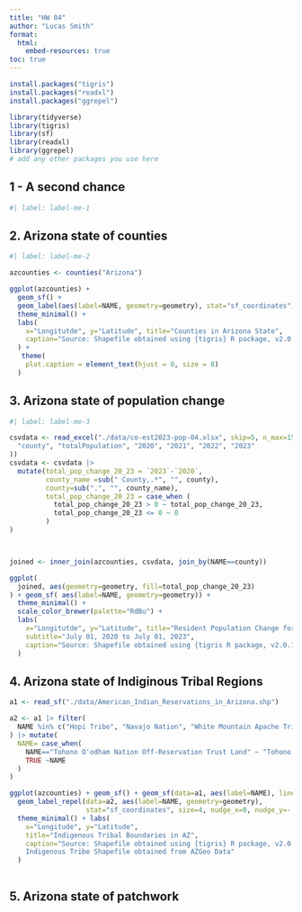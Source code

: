 ```yaml
---
title: "HW 04"
author: "Lucas Smith"
format:
  html:
    embed-resources: true
toc: true
---
```


```r
install.packages("tigris")
install.packages("readxl")
install.packages("ggrepel")

```


```r
library(tidyverse)
library(tigris)
library(sf)
library(readxl)
library(ggrepel)
# add any other packages you use here
```


## 1 - A second chance

```r
#| label: label-me-1

```


## 2.  Arizona state of counties

```r
#| label: label-me-2

azcounties <- counties("Arizona")

```

```r
ggplot(azcounties) + 
  geom_sf() + 
  geom_label(aes(label=NAME, geometry=geometry), stat="sf_coordinates") +
  theme_minimal() + 
  labs(
    x="Longitutde", y="Latitude", title="Counties in Arizona State",
    caption="Source: Shapefile obtained using {tigris} R package, v2.0.1"
  ) + 
   theme(
    plot.caption = element_text(hjust = 0, size = 8)
  )

```

## 3.  Arizona state of population change

```r
#| label: label-me-3

csvdata <- read_excel("./data/co-est2023-pop-04.xlsx", skip=5, n_max=15, col_names=c(
  "county", "totalPopulation", "2020", "2021", "2022", "2023"
))
csvdata <- csvdata |> 
  mutate(total_pop_change_20_23 = `2023`-`2020`,
         county_name =sub(" County,.*", "", county),
         county=sub(".", "", county_name),
         total_pop_change_20_23 = case_when (
           total_pop_change_20_23 > 0 ~ total_pop_change_20_23,
           total_pop_change_20_23 <= 0 ~ 0
         )
)



joined <- inner_join(azcounties, csvdata, join_by(NAME==county))

ggplot(
  joined, aes(geometry=geometry, fill=total_pop_change_20_23)
) + geom_sf( aes(label=NAME, geometry=geometry)) + 
  theme_minimal() + 
  scale_color_brewer(palette="RdBu") + 
  labs(
    x="Longitutde", y="Latitude", title="Resident Population Change for Counties in AZ",
    subtitle="July 01, 2020 to July 01, 2023",
    caption="Source: Shapefile obtained using {tigris R package, v2.0.1\npopulation change data from the US Census Bureau"
  ) 

```

## 4.  Arizona state of Indiginous Tribal Regions

```r

a1 <- read_sf("./data/American_Indian_Reservations_in_Arizona.shp")

a2 <- a1 |> filter(
  NAME %in% c("Hopi Tribe", "Navajo Nation", "White Mountain Apache Tribe", "San Carlos Apache Tribe", "Tohono O'odham Nation Off-Reservation Trust Land")
) |> mutate(
  NAME= case_when(
    NAME=="Tohono O'odham Nation Off-Reservation Trust Land" ~ "Tohono O'odham Nation",
    TRUE ~NAME
  )
)


```



```r
ggplot(azcounties) + geom_sf() + geom_sf(data=a1, aes(label=NAME), linewidth=1, fill="grey") + 
  geom_label_repel(data=a2, aes(label=NAME, geometry=geometry), 
                   stat="sf_coordinates", size=4, nudge_x=0, nudge_y=-.5) + 
  theme_minimal() + labs(
    x="Longitude", y="Latitude",
    title="Indigenous Tribal Boundaries in AZ",
    caption="Source: Shapefile obtained using {tigris} R package, v2.0.1 
    Indigenous Tribe Shapefile obtained from AZGeo Data"
  )



```


## 5. Arizona state of patchwork
